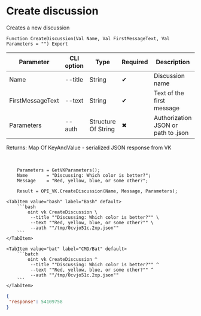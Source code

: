 ﻿---
sidebar_position: 1
description: Create discussion and other functions to work with VK in the Open Integration Package, a free open-source integration library for 1C:Enterprise 8, OneScript and CLI
keywords: [1C, 1С, 1С:Enterprise, 1С:Enterprise 8.3, API, Integration, Services, Exchange, OneScript, CLI, VK]
---


# Create discussion
 Creates a new discussion



`Function CreateDiscussion(Val Name, Val FirstMessageText, Val Parameters = "") Export`

  | Parameter | CLI option | Type | Required | Description |
  |-|-|-|-|-|
  | Name | --title | String | &#x2714; | Discussion name |
  | FirstMessageText | --text | String | &#x2714; | Text of the first message |
  | Parameters | --auth | Structure Of String | &#x2716; | Authorization JSON or path to .json |

  
  Returns:  Map Of KeyAndValue - serialized JSON response from VK

<br/>



```bsl title="1C:Enterprise/OneScript code example"
    Parameters = GetVKParameters();
    Name       = "Discussing: Which color is better?";
    Message    = "Red, yellow, blue, or some other?";

    Result = OPI_VK.CreateDiscussion(Name, Message, Parameters);
```
 

 <Tabs>
  
    <TabItem value="bash" label="Bash" default>
        ```bash
            oint vk CreateDiscussion \
             --title ""Discussing: Which color is better?"" \
             --text ""Red, yellow, blue, or some other?"" \
             --auth ""/tmp/0cvjo51c.2xp.json""
        ```
    </TabItem>
  
    <TabItem value="bat" label="CMD/Bat" default>
        ```batch
            oint vk CreateDiscussion ^
             --title ""Discussing: Which color is better?"" ^
             --text ""Red, yellow, blue, or some other?"" ^
             --auth ""/tmp/0cvjo51c.2xp.json""
        ```
    </TabItem>
</Tabs>


```json title="Result"
{
 "response": 54109758
}
```
